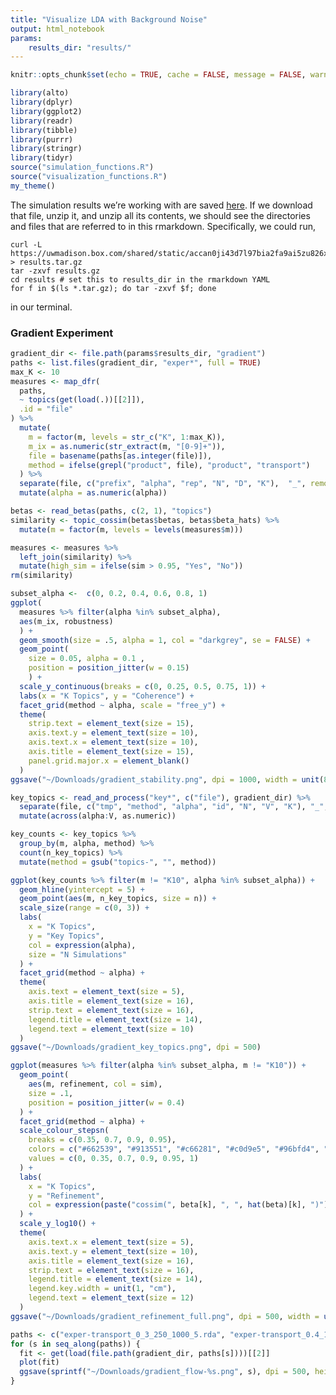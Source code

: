 ```yaml
---
title: "Visualize LDA with Background Noise"
output: html_notebook
params:
    results_dir: "results/"
---
```


```r
knitr::opts_chunk$set(echo = TRUE, cache = FALSE, message = FALSE, warning = FALSE, fig.width = 5, fig.height = 2)
```

```r
library(alto)
library(dplyr)
library(ggplot2)
library(readr)
library(tibble)
library(purrr)
library(stringr)
library(tidyr)
source("simulation_functions.R")
source("visualization_functions.R")
my_theme()
```

The simulation results we're working with are saved
[here](https://uwmadison.box.com/shared/static/accan0ji43d7l97bia2fa9ai5zu826xm.gz).
If we download that file, unzip it, and unzip all its contents, we should see
the directories and files that are referred to in this rmarkdown. Specifically,
we could run,
```
curl -L https://uwmadison.box.com/shared/static/accan0ji43d7l97bia2fa9ai5zu826xm.gz > results.tar.gz
tar -zxvf results.gz
cd results # set this to results_dir in the rmarkdown YAML
for f in $(ls *.tar.gz); do tar -zxvf $f; done
```
in our terminal.

### Gradient Experiment

```r
gradient_dir <- file.path(params$results_dir, "gradient")
paths <- list.files(gradient_dir, "exper*", full = TRUE)
max_K <- 10
measures <- map_dfr(
  paths,
  ~ topics(get(load(.))[[2]]),
  .id = "file"
) %>%
  mutate(
    m = factor(m, levels = str_c("K", 1:max_K)),
    m_ix = as.numeric(str_extract(m, "[0-9]+")),
    file = basename(paths[as.integer(file)]),
    method = ifelse(grepl("product", file), "product", "transport")
  ) %>%
  separate(file, c("prefix", "alpha", "rep", "N", "D", "K"),  "_", remove = FALSE) %>%
  mutate(alpha = as.numeric(alpha))

betas <- read_betas(paths, c(2, 1), "topics")
similarity <- topic_cossim(betas$betas, betas$beta_hats) %>%
  mutate(m = factor(m, levels = levels(measures$m)))

measures <- measures %>%
  left_join(similarity) %>%
  mutate(high_sim = ifelse(sim > 0.95, "Yes", "No"))
rm(similarity)
```

```r
subset_alpha <-  c(0, 0.2, 0.4, 0.6, 0.8, 1)
ggplot(
  measures %>% filter(alpha %in% subset_alpha),
  aes(m_ix, robustness)
  ) +
  geom_smooth(size = .5, alpha = 1, col = "darkgrey", se = FALSE) +
  geom_point(
    size = 0.05, alpha = 0.1 ,
    position = position_jitter(w = 0.15)
    ) +
  scale_y_continuous(breaks = c(0, 0.25, 0.5, 0.75, 1)) +
  labs(x = "K Topics", y = "Coherence") +
  facet_grid(method ~ alpha, scale = "free_y") +
  theme(
    strip.text = element_text(size = 15),
    axis.text.y = element_text(size = 10),
    axis.text.x = element_text(size = 10),
    axis.title = element_text(size = 15),
    panel.grid.major.x = element_blank()
  )
ggsave("~/Downloads/gradient_stability.png", dpi = 1000, width = unit(8.5, "in"), height = unit(4, "in"))
```


```r
key_topics <- read_and_process("key*", c("file"), gradient_dir) %>%
  separate(file, c("tmp", "method", "alpha", "id", "N", "V", "K"), "_", remove = FALSE) %>%
  mutate(across(alpha:V, as.numeric))
```

```r
key_counts <- key_topics %>%
  group_by(m, alpha, method) %>%
  count(n_key_topics) %>%
  mutate(method = gsub("topics-", "", method))
```

```r
ggplot(key_counts %>% filter(m != "K10", alpha %in% subset_alpha)) +
  geom_hline(yintercept = 5) +
  geom_point(aes(m, n_key_topics, size = n)) +
  scale_size(range = c(0, 3)) +
  labs(
    x = "K Topics", 
    y = "Key Topics", 
    col = expression(alpha),
    size = "N Simulations"
  ) +
  facet_grid(method ~ alpha) +
  theme(
    axis.text = element_text(size = 5),
    axis.title = element_text(size = 16),
    strip.text = element_text(size = 16),
    legend.title = element_text(size = 14),
    legend.text = element_text(size = 10)
  )
ggsave("~/Downloads/gradient_key_topics.png", dpi = 500)
```


```r
ggplot(measures %>% filter(alpha %in% subset_alpha, m != "K10")) +
  geom_point(
    aes(m, refinement, col = sim),
    size = .1,
    position = position_jitter(w = 0.4)
  ) +
  facet_grid(method ~ alpha) +
  scale_colour_stepsn(
    breaks = c(0.35, 0.7, 0.9, 0.95),
    colors = c("#662539", "#913551", "#c66281", "#c0d9e5", "#96bfd4", "#478bae"),
    values = c(0, 0.35, 0.7, 0.9, 0.95, 1)
  ) +
  labs(
    x = "K Topics", 
    y = "Refinement",
    col = expression(paste("cossim(", beta[k], ", ", hat(beta)[k], ")"))
  ) +
  scale_y_log10() +
  theme(
    axis.text.x = element_text(size = 5),
    axis.text.y = element_text(size = 10),
    axis.title = element_text(size = 16),
    strip.text = element_text(size = 16),
    legend.title = element_text(size = 14),
    legend.key.width = unit(1, "cm"),
    legend.text = element_text(size = 12)
  )
ggsave("~/Downloads/gradient_refinement_full.png", dpi = 500, width = unit(8, "cm"), height = unit(5, "cm"))
```

```r
paths <- c("exper-transport_0_3_250_1000_5.rda", "exper-transport_0.4_1_250_1000_5.rda", "exper-transport_0.6_10_250_1000_5.rda", "exper-transport_1_1_250_1000_5.rda")
for (s in seq_along(paths)) {
  fit <- get(load(file.path(gradient_dir, paths[s])))[[2]]
  plot(fit)
  ggsave(sprintf("~/Downloads/gradient_flow-%s.png", s), dpi = 500, height = 3, width = 5)
}
```

